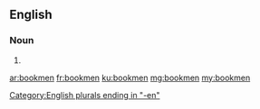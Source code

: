 ==English==

===Noun===
{{head|en|plural}}

# {{plural of|bookman|lang=en|nocat=1}}

[[Category:English plurals ending in "-en"]]

[[ar:bookmen]]
[[fr:bookmen]]
[[ku:bookmen]]
[[mg:bookmen]]
[[my:bookmen]]